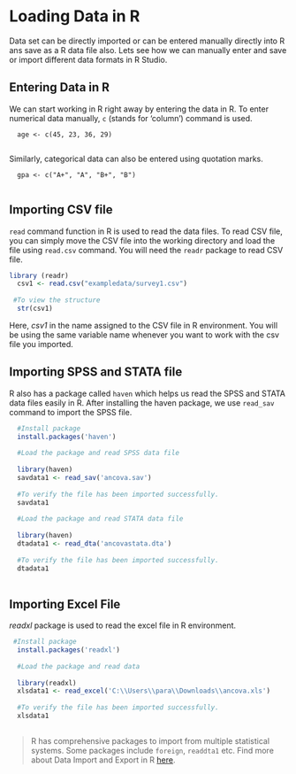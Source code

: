 # Loading Data in R

Data set can be directly imported or can be entered manually directly into R ans save as a R data file also. Lets see how we can manually enter and save or import different data formats in R Studio.

## Entering Data in R

We can start working in R right away by entering the data in R. To enter numerical data manually, `c` (stands for 'column') command is used.

```         
  age <- c(45, 23, 36, 29)
  
```

Similarly, categorical data can also be entered using quotation marks.

```         
  gpa <- c("A+", "A", "B+", "B")
  
```

## Importing CSV file

`read` command function in R is used to read the data files. To read CSV file, you can simply move the CSV file into the working directory and load the file using `read.csv` command. You will need the `readr` package to read CSV file.

```r
library (readr)
  csv1 <- read.csv("exampledata/survey1.csv")
  
 #To view the structure
  str(csv1)
```

Here, *csv1* in the name assigned to the CSV file in R environment. You will be using the same variable name whenever you want to work with the csv file you imported.

## Importing SPSS and STATA file

R also has a package called `haven` which helps us read the SPSS and STATA data files easily in R. After installing the haven package, we use `read_sav` command to import the SPSS file.

```r
  #Install package
  install.packages('haven')
  
  #Load the package and read SPSS data file
  
  library(haven)
  savdata1 <- read_sav('ancova.sav')
  
  #To verify the file has been imported successfully.
  savdata1
  
  #Load the package and read STATA data file
  
  library(haven)
  dtadata1 <- read_dta('ancovastata.dta')
  
  #To verify the file has been imported successfully.
  dtadata1
  
```

## Importing Excel File

*readxl* package is used to read the excel file in R environment.

```r
 #Install package
  install.packages('readxl')
  
  #Load the package and read data
  
  library(readxl)
  xlsdata1 <- read_excel('C:\\Users\\para\\Downloads\\ancova.xls')
  
  #To verify the file has been imported successfully.
  xlsdata1
  
```

> R has comprehensive packages to import from multiple statistical systems. Some packages include `foreign`, `readdta1` etc. Find more about Data Import and Export in R [here](https://cran.r-project.org/doc/manuals/r-release/R-data.html).
